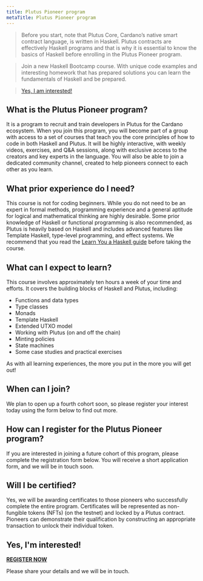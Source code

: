 ```yaml
---
title: Plutus Pioneer program
metaTitle: Plutus Pioneer program
---
```


>Before you start, note that Plutus Core, Cardano’s native smart contract language, is written in Haskell. Plutus contracts are effectively Haskell programs and that is why it is essential to know the basics of Haskell before enrolling in the Plutus Pioneer program. 

>Join a new Haskell Bootcamp course. With unique code examples and interesting homework that has prepared solutions you can learn the fundamentals of Haskell and be prepared. 

>[Yes, I am interested!](https://iohk.instructure.com/courses/141)

## What is the Plutus Pioneer program?

It is a program to recruit and train developers in Plutus for the Cardano ecosystem. When you join this program, you will become part of a group with access to a set of courses that teach you the core principles of how to code in both Haskell and Plutus. It will be highly interactive, with weekly videos, exercises, and Q&A sessions, along with exclusive access to the creators and key experts in the language. You will also be able to join a dedicated community channel, created to help pioneers connect to each other as you learn.

## What prior experience do I need?

This course is not for coding beginners. While you do not need to be an expert in formal methods, programming experience and a general aptitude for logical and mathematical thinking are highly desirable. Some prior knowledge of Haskell or functional programming is also recommended, as Plutus is heavily based on Haskell and includes advanced features like Template Haskell, type-level programming, and effect systems. We recommend that you read the  [Learn You a Haskell guide](http://learnyouahaskell.com/)  before taking the course.

## What can I expect to learn?

This course involves approximately ten hours a week of your time and efforts. It covers the building blocks of Haskell and Plutus, including:

-   Functions and data types
-   Type classes
-   Monads
-   Template Haskell
-   Extended UTXO model
-   Working with Plutus (on and off the chain)
-   Minting policies
-   State machines
-   Some case studies and practical exercises

As with all learning experiences, the more you put in the more you will get out!

## When can I join?

We plan to open up a fourth cohort soon, so please register your interest today using the form below to find out more. 

## How can I register for the Plutus Pioneer program?

If you are interested in joining a future cohort of this program, please complete the registration form below. You will receive a short application form, and we will be in touch soon.

## Will I be certified?

Yes, we will be awarding certificates to those pioneers who successfully complete the entire program. Certificates will be represented as non-fungible tokens (NFTs) (on the testnet) and locked by a Plutus contract. Pioneers can demonstrate their qualification by constructing an appropriate transaction to unlock their individual token.

## Yes, I'm interested!

**[REGISTER NOW](https://input-output.typeform.com/to/au0XDcBP)**

Please share your details and we will be in touch.
